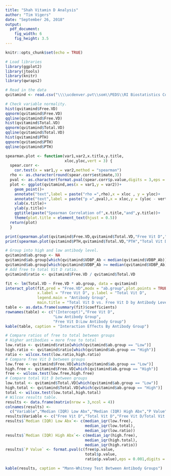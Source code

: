 ```yaml
---
title: "Shah Vitamin D Analysis"
author: "Tim Vigers"
date: "September 26, 2018"
output:
  pdf_document:
    fig_width: 6
    fig_height: 3.5
---
```


```r
knitr::opts_chunk$set(echo = TRUE)
```

```r
# Load libraries
library(ggplot2)
library(jtools)
library(knitr)
library(qwraps2)
```

```r
# Read in the data
qvitamind <- read.csv("\\\\ucdenver.pvt\\som\\PEDS\\RI Biostatistics Core\\Shared\\Laura Tim projects\\Viral Shah\\Vitamin D\\Data_Cleaned\\QVitamin D results summary.csv")
```

```r
# Check variable normality.
hist(qvitamind$Free.VD)
qqnorm(qvitamind$Free.VD)
qqline(qvitamind$Free.VD)
hist(qvitamind$Total.VD)
qqnorm(qvitamind$Total.VD)
qqline(qvitamind$Total.VD)
hist(qvitamind$PTH)
qqnorm(qvitamind$PTH)
qqline(qvitamind$PTH)
```

```r
spearman.plot <- function(var1,var2,x.title,y.title,
                          xloc,yloc,vert = 3) {
  spear.corr <- 
    cor.test(x = var1,y = var2,method = "spearman")
  rho <- as.character(round(spear.corr$estimate,3))
  pval <- as.character(format.pval(spear.corr$p.value,digits = 3,eps = 0.001))
  plot <- ggplot(qvitamind,aes(x = var1,y = var2))+
    geom_point()+
    annotate("text",label = paste("rho =",rho),x = xloc , y = yloc)+
    annotate("text",label = paste("p =",pval),x = xloc,y = (yloc - vert))+
    xlab(x.title)+
    ylab(y.title)+
    ggtitle(paste("Spearman Correlation of",x.title,"and",y.title))+
    theme(plot.title = element_text(hjust = 0.5))
  return(plot)
  }
```

```r
print(spearman.plot(qvitamind$Free.VD,qvitamind$Total.VD,"Free Vit D","Total Vit D",12,10))
print(spearman.plot(qvitamind$PTH,qvitamind$Total.VD,"PTH","Total Vit D",22,30,2))
```

```r
# Group into high and low antibody level.
qvitamind$ab.group <- NA
qvitamind$ab.group[which(qvitamind$VDBP_Ab < median(qvitamind$VDBP_Ab))] <- "Low"
qvitamind$ab.group[which(qvitamind$VDBP_Ab >= median(qvitamind$VDBP_Ab))] <- "High"
# Add free to total Vit D ratio.
qvitamind$ratio <- qvitamind$Free.VD / qvitamind$Total.VD
```

```r
fit <- lm(Total.VD ~ Free.VD * ab.group, data = qvitamind)
interact_plot(fit,pred = "Free.VD",modx = "ab.group",plot.points = TRUE,
              x.label = "Free Vit D", y.label = "Total Vit D",
              legend.main = "Antibody Group", 
              main.title = "Total Vit D vs. Free Vit D by Antibody Level")
table <- as.data.frame(summary(fit)$coefficients)
rownames(table) <- c("(Intercept)","Free Vit D",
                     "Low Antibody Group",
                     "Free Vit D:Low Antibody Group")
kable(table, caption = "Interaction Effects By Antibody Group")
```

```r
# Compare ratios of free to total between groups
# Higher antibodies = more free to total
low.ratio <- qvitamind$ratio[which(qvitamind$ab.group == "Low")]
high.ratio <- qvitamind$ratio[which(qvitamind$ab.group == "High")]
ratio <- wilcox.test(low.ratio,high.ratio)
# Compare free Vit D between groups
low.free <- qvitamind$Free.VD[which(qvitamind$ab.group == "Low")]
high.free <- qvitamind$Free.VD[which(qvitamind$ab.group == "High")]
free <- wilcox.test(low.free,high.free)
# Compare total Vit D between groups
low.total <- qvitamind$Total.VD[which(qvitamind$ab.group == "Low")]
high.total <- qvitamind$Total.VD[which(qvitamind$ab.group == "High")]
total <- wilcox.test(low.total,high.total)
# Wilcox results table.
results <- data.frame(matrix(nrow = 3,ncol = 4))
colnames(results) <- 
  c("Variable","Median (IQR) Low Abx","Median (IQR) High Abx","P Value")
results$Variable <- c("Free Vit D","Total Vit D","Free Vit D/Total Vit D")
results$`Median (IQR) Low Abx`<- c(median_iqr(low.free),
                                   median_iqr(low.total),
                                   median_iqr(low.ratio))
results$`Median (IQR) High Abx`<- c(median_iqr(high.free),
                                   median_iqr(high.total),
                                   median_iqr(high.ratio))
results$`P Value` <- format.pval(c(free$p.value,
                                   total$p.value,
                                   ratio$p.value),eps = 0.001,digits = 3)
```

```r
kable(results, caption = "Mann-Whitney Test Between Antibody Groups")
```